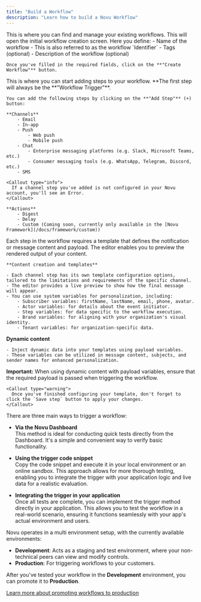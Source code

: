 ```yaml
---
title: "Build a Workflow"
description: "Learn how to build a Novu Workflow"
---
```




<Steps>
  <Step title="Navigate to the workflows tab in the Novu Dashboard">
    This is where you can find and manage your existing workflows.
  </Step>
  <Step title="Click on the **'Create Workflow button'**">
    This will open the initial workflow creation screen.
    Here you define:
    - Name of the workflow
        - This is also referred to as the workflow `Identifier`
    - Tags (optional)
    - Description of the workflow (optional)

    Once you've filled in the required fields, click on the **"Create Workflow"** button.
  </Step>
  <Step title="Add a workflow step">
    This is where you can start adding steps to your workflow. **The first step will always be the **"Workflow Trigger"**.

    You can add the following steps by clicking on the **"Add Step"** (+) button:

    **Channels**
        - Email
        - In-app
        - Push 
            - Web push
            - Mobile push
        - Chat
            - Enterprise messaging platforms (e.g. Slack, Microsoft Teams, etc.)
            - Consumer messaging tools (e.g. WhatsApp, Telegram, Discord, etc.)
        - SMS

    <Callout type="info">
      If a channel step you've added is not configured in your Novu account, you'll see an Error.
    </Callout>

    **Actions**
        - Digest
        - Delay
        - Custom (Coming soon, currently only available in the [Novu Framework](/docs/framework/custom))
  </Step>
    <Step title="Configure a template">
    Each step in the workflow requires a template that defines the notification or message content and payload. The editor enables you to preview the rendered output of your content.
    
    **Content creation and templates**

    - Each channel step has its own template configuration options, tailored to the limitations and requirements of the specific channel.
    - The editor provides a live preview to show how the final message will appear.
    - You can use system variables for personalization, including:
        - Subscriber variables: firstName, lastName, email, phone, avatar.
        - Actor variables: for details about the event initiator.
        - Step variables: for data specific to the workflow execution.
        - Brand variables: for aligning with your organization's visual identity.
        - Tenant variables: for organization-specific data.

**Dynamic content**

    - Inject dynamic data into your templates using payload variables.
    - These variables can be utilized in message content, subjects, and sender names for enhanced personalization.

**Important:** When using dynamic content with payload variables, ensure that the required payload is passed when triggering the workflow.
    
    <Callout type="warning">
      Once you've finished configuring your template, don't forget to click the `Save step` button to apply your changes.
    </Callout>
  </Step>
  
<Step title="Trigger the workflow">
  There are three main ways to trigger a workflow:

  - **Via the Novu Dashboard**  
      This method is ideal for conducting quick tests directly from the Dashboard. It's a simple and convenient way to verify basic functionality.

  - **Using the trigger code snippet**  
    Copy the code snippet and execute it in your local environment or an online sandbox. This approach allows for more thorough testing, enabling you to integrate the trigger with your application logic and live data for a realistic evaluation.

  - **Integrating the trigger in your application**  
    Once all tests are complete, you can implement the trigger method directly in your application. This allows you to test the workflow in a real-world scenario, ensuring it functions seamlessly with your app's actual environment and users.
</Step>

<Step title="Promote a workflow to the production environment">
Novu operates in a multi environment setup, with the currently available environments:

- **Development**: Acts as a staging and test environment, where your non-technical peers can view and modify controls.
- **Production**: For triggering workflows to your customers.

After you've tested your workflow in the **Development** environment, you can promote it to **Production**.

[Learn more about promoting workflows to production](/docs/framework/deployment/production)
</Step>
</Steps>
